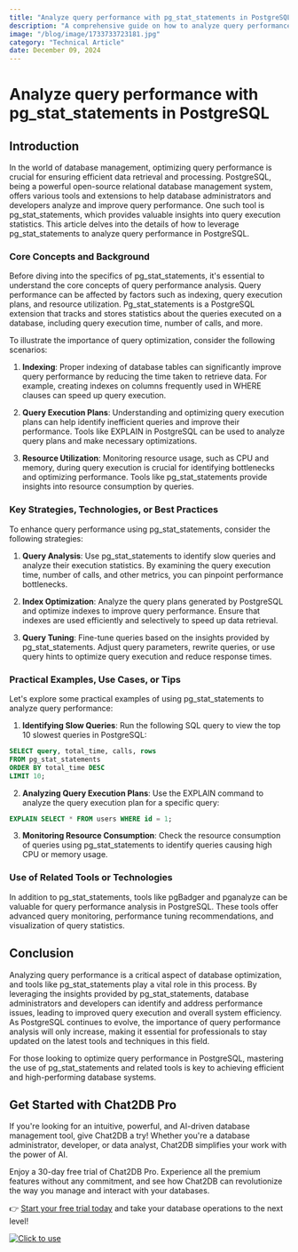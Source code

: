 ```yaml
---
title: "Analyze query performance with pg_stat_statements in PostgreSQL"
description: "A comprehensive guide on how to analyze query performance using pg_stat_statements in PostgreSQL, including key concepts, strategies, practical examples, and tools."
image: "/blog/image/1733733723181.jpg"
category: "Technical Article"
date: December 09, 2024
---
```


# Analyze query performance with pg_stat_statements in PostgreSQL


<Authors date="December 09, 2024">
  <Author name="Jing" link="https://chat2db.ai" />
</Authors>

## Introduction

In the world of database management, optimizing query performance is crucial for ensuring efficient data retrieval and processing. PostgreSQL, being a powerful open-source relational database management system, offers various tools and extensions to help database administrators and developers analyze and improve query performance. One such tool is pg_stat_statements, which provides valuable insights into query execution statistics. This article delves into the details of how to leverage pg_stat_statements to analyze query performance in PostgreSQL.

### Core Concepts and Background

Before diving into the specifics of pg_stat_statements, it's essential to understand the core concepts of query performance analysis. Query performance can be affected by factors such as indexing, query execution plans, and resource utilization. Pg_stat_statements is a PostgreSQL extension that tracks and stores statistics about the queries executed on a database, including query execution time, number of calls, and more.

To illustrate the importance of query optimization, consider the following scenarios:

1. **Indexing**: Proper indexing of database tables can significantly improve query performance by reducing the time taken to retrieve data. For example, creating indexes on columns frequently used in WHERE clauses can speed up query execution.

2. **Query Execution Plans**: Understanding and optimizing query execution plans can help identify inefficient queries and improve their performance. Tools like EXPLAIN in PostgreSQL can be used to analyze query plans and make necessary optimizations.

3. **Resource Utilization**: Monitoring resource usage, such as CPU and memory, during query execution is crucial for identifying bottlenecks and optimizing performance. Tools like pg_stat_statements provide insights into resource consumption by queries.

### Key Strategies, Technologies, or Best Practices

To enhance query performance using pg_stat_statements, consider the following strategies:

1. **Query Analysis**: Use pg_stat_statements to identify slow queries and analyze their execution statistics. By examining the query execution time, number of calls, and other metrics, you can pinpoint performance bottlenecks.

2. **Index Optimization**: Analyze the query plans generated by PostgreSQL and optimize indexes to improve query performance. Ensure that indexes are used efficiently and selectively to speed up data retrieval.

3. **Query Tuning**: Fine-tune queries based on the insights provided by pg_stat_statements. Adjust query parameters, rewrite queries, or use query hints to optimize query execution and reduce response times.

### Practical Examples, Use Cases, or Tips

Let's explore some practical examples of using pg_stat_statements to analyze query performance:

1. **Identifying Slow Queries**: Run the following SQL query to view the top 10 slowest queries in PostgreSQL:

```sql
SELECT query, total_time, calls, rows
FROM pg_stat_statements
ORDER BY total_time DESC
LIMIT 10;
```

2. **Analyzing Query Execution Plans**: Use the EXPLAIN command to analyze the query execution plan for a specific query:

```sql
EXPLAIN SELECT * FROM users WHERE id = 1;
```

3. **Monitoring Resource Consumption**: Check the resource consumption of queries using pg_stat_statements to identify queries causing high CPU or memory usage.

### Use of Related Tools or Technologies

In addition to pg_stat_statements, tools like pgBadger and pganalyze can be valuable for query performance analysis in PostgreSQL. These tools offer advanced query monitoring, performance tuning recommendations, and visualization of query statistics.

## Conclusion

Analyzing query performance is a critical aspect of database optimization, and tools like pg_stat_statements play a vital role in this process. By leveraging the insights provided by pg_stat_statements, database administrators and developers can identify and address performance issues, leading to improved query execution and overall system efficiency. As PostgreSQL continues to evolve, the importance of query performance analysis will only increase, making it essential for professionals to stay updated on the latest tools and techniques in this field.

For those looking to optimize query performance in PostgreSQL, mastering the use of pg_stat_statements and related tools is key to achieving efficient and high-performing database systems.

## Get Started with Chat2DB Pro

If you're looking for an intuitive, powerful, and AI-driven database management tool, give Chat2DB a try! Whether you're a database administrator, developer, or data analyst, Chat2DB simplifies your work with the power of AI.

Enjoy a 30-day free trial of Chat2DB Pro. Experience all the premium features without any commitment, and see how Chat2DB can revolutionize the way you manage and interact with your databases.

👉 [Start your free trial today](https://chat2db.ai/pricing) and take your database operations to the next level!


[![Click to use](/image/blog/bg/chat2db.jpg)](https://chat2db.ai/)
